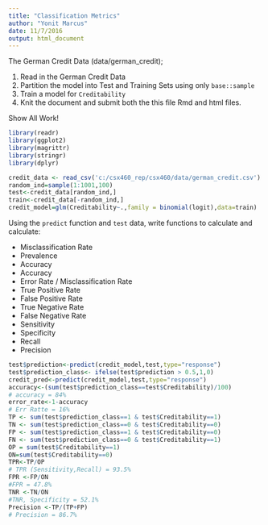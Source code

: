 ---
title: "Classification Metrics"
author: "Yonit Marcus"
date: 11/7/2016
output: html_document
---

The German Credit Data (data/german_credit); 

1. Read in the German Credit Data
2. Partition the model into Test and Training Sets using only `base::sample` 
3. Train a model for `Creditability` 
4. Knit the document and submit both the this file Rmd and html files.

Show All Work! 

```{r}
library(readr)
library(ggplot2)
library(magrittr)
library(stringr)
library(dplyr)

credit_data <- read_csv('c:/csx460_rep/csx460/data/german_credit.csv')
random_ind=sample(1:1001,100)
test<-credit_data[random_ind,]
train<-credit_data[-random_ind,]
credit_model=glm(Creditability~.,family = binomial(logit),data=train)

```


Using the `predict` function and `test` data, write functions to calculate and 
calculate: 

* Misclassification Rate
* Prevalence 
* Accuracy
* Accuracy
* Error Rate / Misclassification Rate
* True Positive Rate  
* False Positive Rate
* True Negative Rate  
* False Negative Rate 
* Sensitivity 
* Specificity 
* Recall 
* Precision

```{r}
test$prediction<-predict(credit_model,test,type="response")
test$prediction_class<- ifelse(test$prediction > 0.5,1,0)
credit_pred<-predict(credit_model,test,type="response")
accuracy<-(sum(test$prediction_class==test$Creditability)/100)
# accuracy = 84%
error_rate<-1-accuracy
# Err Ratte = 16%
TP <- sum(test$prediction_class==1 & test$Creditability==1)
TN <- sum(test$prediction_class==0 & test$Creditability==0)
FP <- sum(test$prediction_class==1 & test$Creditability==0)
FN <- sum(test$prediction_class==0 & test$Creditability==1)
OP = sum(test$Creditability==1)
ON=sum(test$Creditability==0)
TPR<-TP/OP
# TPR (Sensitivity,Recall) = 93.5%
FPR <-FP/ON
#FPR = 47.8%
TNR <-TN/ON
#TNR, Specificity = 52.1%
Precision <-TP/(TP+FP)
# Precision = 86.7%
```
